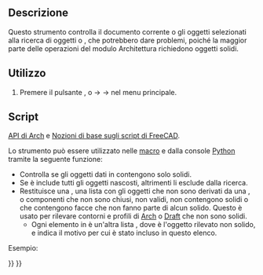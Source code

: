 <languages/>

{{Docnav/it
|[[Arch_MergeWalls/it|Unisci muri]]
|[[Arch_ToggleIfcBrepFlag/it|Attiva/Disattiva flag IFC Brep]]
|[[BIM_Workbench/it|BIM]]
|IconL=Arch_MergeWalls.svg
|IconR=Arch_ToggleIfcBrepFlag.svg
|IconC=Workbench_BIM.svg
}}

{{VeryImportantMessage|QUESTO COMANDO FA PARTE DELL'[[BIM_Workbench/it|AMBIENTE BIM]] INTEGRATO NELLA V1.0<br>
Questa pagina è stata aggiornata per quella versione.}}

<div class="mw-translate-fuzzy">
{{GuiCommand/it
|Name=Arch Check
|Name/it=Controlla
|MenuLocation=Arch → Utilità → Controlla
|Workbenches=[[Arch_Workbench/it|Arch]]
|SeeAlso=[[Arch_CloseHoles/it|Chiudi fori]]
}}
</div>

<span id="Description"></span>
==Descrizione==

<div class="mw-translate-fuzzy">
Questo strumento controlla il documento corrente o gli oggetti selezionati alla ricerca di oggetti {{KEY|[[Image: Workbench_Part.svg|16px]] [[Part_Workbench/it|Part]]}} o {{KEY|[[Image: Workbench_Arch.svg|16px]] [[Arch_Workbench/it|Arch]]}}, che potrebbero dare problemi, poiché la maggior parte delle operazioni del modulo Architettura richiedono oggetti solidi.
</div>

<span id="Usage"></span>
==Utilizzo==

<div class="mw-translate-fuzzy">
# Premere il pulsante {{Button|[[Image:Arch Check.svg|16px]] [[Arch Check/it|Controlla]]}}, o  {{KEY|Arch}} → {{KEY|Utilità}} → {{KEY|[[Image:Arch Check.svg|16px]] [[Arch Check/it|Controlla]]}} nel menu principale.
</div>

<span id="Scripting"></span>
==Script==

{{Emphasis|Vedere anche:}} [[Arch_API/it|API di Arch]] e [[FreeCAD_Scripting_Basics/it|Nozioni di base sugli script di FreeCAD]].

Lo strumento può essere utilizzato nelle [[Macros/it|macro]] e dalla console [[Python/it|Python]] tramite la seguente funzione:
{{Code|code=
list_bad = check(objectslist, includehidden=False)
}}

<div class="mw-translate-fuzzy">
* Controlla se gli oggetti dati in {{incode|objectslist}} contengono solo solidi.
* Se {{incode|includehidden}} è {{incode|True}} include tutti gli oggetti nascosti, altrimenti li esclude dalla ricerca.
* Restituisce una {{incode|list_bad}}, una lista con gli oggetti che non sono derivati da una {{incode|Part::Feature}}, o componenti che non sono chiusi, non validi, non contengono solidi o che contengono facce che non fanno parte di alcun solido. Questo è usato per rilevare contorni e profili di [[Arch Workbench/it|Arch]] o [[Draft Workbench/it|Draft]] che non sono solidi.
** Ogni elemento in {{incode|list_bad}} è un'altra lista {{incode|[object, message]}}, dove {{incode|object}} è l'oggetto rilevato non solido, e {{incode|message}} indica il motivo per cui è stato incluso in questo elenco.
</div>

Esempio:

{{Code|code=
import FreeCAD, Draft, Arch

p1 = FreeCAD.Vector(0, 0, 0)
p2 = FreeCAD.Vector(2000, 0, 0)
baseline = Draft.makeLine(p1, p2)
Wall1 = Arch.makeWall(baseline, length=None, width=150, height=2000)
FreeCAD.ActiveDocument.recompute()

Wall2 = Arch.makeWall(None, length=2000, width=200, height=1000)
FreeCAD.ActiveDocument.recompute()

Circle = Draft.makeCircle(450)
Wire = Draft.makeWire([FreeCAD.Vector(1000, 0, 0), FreeCAD.Vector(1500, 1000, 0), FreeCAD.Vector(2500, -1000, 0)])

list_bad = Arch.check([Wall1, Wall2, Circle, Wire], includehidden=True)
print(list_bad)
}}


<div class="mw-translate-fuzzy">
{{Docnav/it
|[[Arch_MergeWalls/it|Unisci muri]]
|[[Arch_ToggleIfcBrepFlag/it|Attiva/Disattiva flag IFC Brep]]
|[[Arch_Workbench/it|Arch]]
|IconL=Arch_MergeWalls.svg
|IconR=Arch_ToggleIfcBrepFlag.svg
|IconC=Workbench_Arch.svg
}}
</div>

{{BIM_Tools_navi{{#translation:}}}}
{{Userdocnavi{{#translation:}}}}